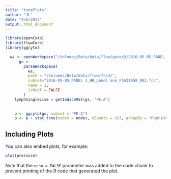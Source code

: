 ```yaml
---
title: "tsnePlots"
author: "JL"
date: "4/6/2017"
output: html_document
---
```


```r
library(openCyto)
library(flowCore)
library(ggcyto)
```



```r
  ws <- openWorkspace("/Volumes/Beta/data/flow/gates5/2016-05-05_PANEL 1_HB_panel one_F1631958_002.fcs_panel1.wsp")
      gs <-
        parseWorkspace(
          ws,
          path = "/Volumes/Beta/data/flow/fcs3/",
          subset="2016-05-05_PANEL 1_HB_panel one_F1631958_002.fcs",
          name = 1,
          isNcdf = FALSE
        )
    lymphSingleLive = getIndiceMat(gs, "PE-A")
      

    p <- ggcyto(gs, subset = "PE-A") 
    p <- p + stat_tsne(nodes = nodes, nEvents = 2e3, groupBy = "Peptide")
```

## Including Plots

You can also embed plots, for example:

```r
plot(pressure)
```

Note that the `echo = FALSE` parameter was added to the code chunk to prevent printing of the R code that generated the plot.

